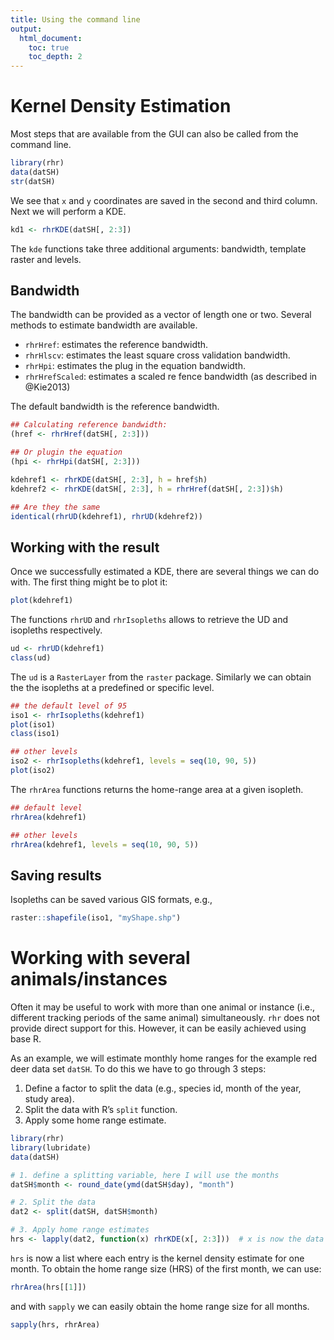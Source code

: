 ```yaml
---
title: Using the command line
output: 
  html_document:
    toc: true
    toc_depth: 2
---
```


# Kernel Density Estimation

Most steps that are available from the GUI can also be called from the command line. 

```r
library(rhr)
data(datSH)
str(datSH)
```
We see that `x` and `y` coordinates are saved in the second and third column. Next we will perform a KDE.

```r
kd1 <- rhrKDE(datSH[, 2:3])
```


The `kde` functions take three additional arguments: bandwidth, template raster and levels. 

## Bandwidth
The bandwidth can be provided as a vector of length one or two. Several methods to estimate bandwidth are available.

- `rhrHref`: estimates the reference bandwidth.
- `rhrHlscv`: estimates the least square cross validation bandwidth.
- `rhrHpi`: estimates the plug in the equation bandwidth. 
- `rhrHrefScaled`: estimates a scaled re fence bandwidth (as described in @Kie2013)

The default bandwidth is the reference bandwidth.

```r
## Calculating reference bandwidth:
(href <- rhrHref(datSH[, 2:3]))

## Or plugin the equation
(hpi <- rhrHpi(datSH[, 2:3]))

kdehref1 <- rhrKDE(datSH[, 2:3], h = href$h)
kdehref2 <- rhrKDE(datSH[, 2:3], h = rhrHref(datSH[, 2:3])$h)

## Are they the same
identical(rhrUD(kdehref1), rhrUD(kdehref2))
```

## Working with the result

Once we successfully estimated a KDE, there are several things we can do with. The first thing might be to plot it:

```r
plot(kdehref1)
```

The functions `rhrUD` and `rhrIsopleths` allows to retrieve the UD and isopleths respectively. 
```r
ud <- rhrUD(kdehref1)
class(ud)
```
The `ud` is a `RasterLayer` from the `raster` package. Similarly we can obtain the the isopleths at a predefined or specific level.

```r
## the default level of 95
iso1 <- rhrIsopleths(kdehref1)
plot(iso1)
class(iso1)

## other levels
iso2 <- rhrIsopleths(kdehref1, levels = seq(10, 90, 5))
plot(iso2)
```
The `rhrArea` functions returns the home-range area at a given isopleth. 

```r
## default level
rhrArea(kdehref1)

## other levels
rhrArea(kdehref1, levels = seq(10, 90, 5))
```

## Saving results

Isopleths can be saved various GIS formats, e.g., 

```r
raster::shapefile(iso1, "myShape.shp")

```


# Working with several animals/instances

Often it may be useful to work with more than one animal or instance (i.e., different tracking periods of the same animal) simultaneously. `rhr` does not provide direct support for this. However, it can be easily achieved using base R.

As an example, we will estimate monthly home ranges for the example red deer data set `datSH`. To do this we have to go through 3 steps:

1. Define a factor to split the data (e.g., species id, month of the year, study area).
2. Split the data with R's `split` function.
3. Apply some home range estimate.


```r
library(rhr)
library(lubridate)
data(datSH)

# 1. define a splitting variable, here I will use the months
datSH$month <- round_date(ymd(datSH$day), "month")

# 2. Split the data
dat2 <- split(datSH, datSH$month)

# 3. Apply home range estimates
hrs <- lapply(dat2, function(x) rhrKDE(x[, 2:3]))  # x is now the data for 1 month
```

`hrs` is now a list where each entry is the kernel density estimate for one month. To obtain the home range size (HRS) of the first month, we can use:

```r
rhrArea(hrs[[1]])
```

and with `sapply` we can easily obtain the home range size for all months.

```r
sapply(hrs, rhrArea)
```










